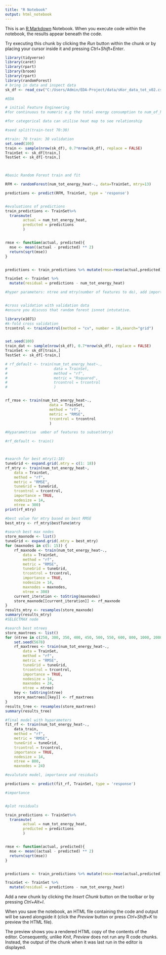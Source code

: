```yaml
---
title: "R Notebook"
output: html_notebook
---
```


This is an [R Markdown](http://rmarkdown.rstudio.com) Notebook. When you execute code within the notebook, the results appear beneath the code. 

Try executing this chunk by clicking the *Run* button within the chunk or by placing your cursor inside it and pressing *Ctrl+Shift+Enter*. 

```r
library(tidyverse)
library(caret)
library(rpart)
library(broom)
library(rpart)
library(randomForest)
# bring in data and inspect data
sk_df <- read_csv("C:/Users/Admin/EDA-Project/data/sKor_data_tot_v02.csv")

```
```r
#EDA

# initial Feature Engineering
#for continuous to numeric e.g the total energy consumption to num_of_households do boxplots

#for categorical data can utilise heat map to see relationship


```

```r
#seed split(train-test 70:30)

#train: 70 train: 30 validation
set.seed(100)
train <- sample(nrow(sk_df), 0.7*nrow(sk_df), replace = FALSE)
TrainSet <- sk_df[train,]
TestSet <- sk_df[-train,]


        
#basic Random Forest train and fit

RFM <- randomForest(num_tot_energy_heat~., data=TrainSet, mtry=13)

predictions <- predict(RFM, TrainSet, type = 'response')


#evaluations of predictions
train_predictions <- TrainSet%>%
  transmute(
        actual = num_tot_energy_heat,
        predicted = predictions
        )


rmse <- function(actual, predicted){
  mse <- mean((actual - predicted) ** 2)
  return(sqrt(mse))
}


predictions <- train_predictions %>% mutate(rmse=rmse(actual,predicted), difference = actual-predicted) 

TrainSet <- TrainSet %>% 
  mutate(residual = predictions - num_tot_energy_heat)

#hyper parameters: ntree and mtry(number of features to do), add importance = TRUE



```

```r
#cross validation with validation data
#ensure you discuss that random forest isnnot intutative.

library(e1071)
#k-fold cross validation
trcontrol <- trainControl(method = "cv", number = 10,search="grid")


set.seed(100)
train_dat <- sample(nrow(sk_df), 0.7*nrow(sk_df), replace = FALSE)
TrainSet <- sk_df[train,]
TestSet <- sk_df[-train,]

# rf_default <- train(num_tot_energy_heat~.,
#                     data = TrainSet,
#                     method = "rf",
#                     metric = "Rsquared",
#                     trcontrol = trcontrol
#                     )


rf_rmse <- train(num_tot_energy_heat~.,
                    data = TrainSet,
                    method = "rf",
                    metric = "RMSE",
                    trcontrol = trcontrol
                    )

#Hyparametrise  umber of features to subset(mtry)

#rf_default <- train()




```
```r
#search for best mtry(1:18)
tuneGrid <- expand.grid(.mtry = c(1: 18))
rf_mtry <- train(num_tot_energy_heat~,
    data = TrainSet,
    method = "rf",
    metric = "RMSE",
    tuneGrid = tuneGrid,
    trcontrol = trcontrol,
    importance = TRUE,
    nodesize = 14,
    ntree = 300)
print(rf_mtry)

#best value for mtry based on best RMSE
best_mtry <- rf_mtry$bestTune$mtry
```

```r
#search best max nodes
store_maxnode <- list()
tuneGrid <- expand.grid(.mtry = best_mtry)
for (maxnodes in c(5: 15)) {
    rf_maxnode <- train(num_tot_energy_heat~.,
        data = TrainSet,
        method = "rf",
        metric = "RMSE",
        tuneGrid = tuneGrid,
        trcontrol = trcontrol,
        importance = TRUE,
        nodesize = 14,
        maxnodes = maxnodes,
        ntree = 300)
    current_iteration <- toString(maxnodes)
    store_maxnode[[current_iteration]] <- rf_maxnode
}
results_mtry <- resamples(store_maxnode)
summary(results_mtry)
#SELECTMAX node
```

```r
#search best ntrees
store_maxtrees <- list()
for (ntree in c(250, 300, 350, 400, 450, 500, 550, 600, 800, 1000, 2000)) {
    set.seed(5678)
    rf_maxtrees <- train(num_tot_energy_heat~.,
        data = TrainSet,
        method = "rf",
        metric = "RMSE",
        tuneGrid = tuneGrid,
        trcontrol = trcontrol,
        importance = TRUE,
        nodesize = 14,
        maxnodes = 24,
        ntree = ntree)
    key <- toString(ntree)
    store_maxtrees[[key]] <- rf_maxtrees
}
results_tree <- resamples(store_maxtrees)
summary(results_tree)

```
```r
#final model with hyparameters
fit_rf <- train(num_tot_energy_heat~.,
    data_train,
    method = "rf",
    metric = "RMSE",
    tuneGrid = tuneGrid,
    trcontrol = trcontrol,
    importance = TRUE,
    nodesize = 14,
    ntree = 800,
    maxnodes = 24)

```
```r
#evalutate model, importance and residuals

predictions <- predict(fit_rf, TrainSet, type = 'response')

#importance


#plot residuals

train_predictions <- TrainSet%>%
  transmute(
        actual = num_tot_energy_heat,
        predicted = predictions
        )


rmse <- function(actual, predicted){
  mse <- mean((actual - predicted) ** 2)
  return(sqrt(mse))
}


predictions <- train_predictions %>% mutate(rmse=rmse(actual,predicted), difference = actual-predicted) 

TrainSet <- TrainSet %>% 
  mutate(residual = predictions - num_tot_energy_heat)

```


Add a new chunk by clicking the *Insert Chunk* button on the toolbar or by pressing *Ctrl+Alt+I*.

When you save the notebook, an HTML file containing the code and output will be saved alongside it (click the *Preview* button or press *Ctrl+Shift+K* to preview the HTML file).

The preview shows you a rendered HTML copy of the contents of the editor. Consequently, unlike *Knit*, *Preview* does not run any R code chunks. Instead, the output of the chunk when it was last run in the editor is displayed.
